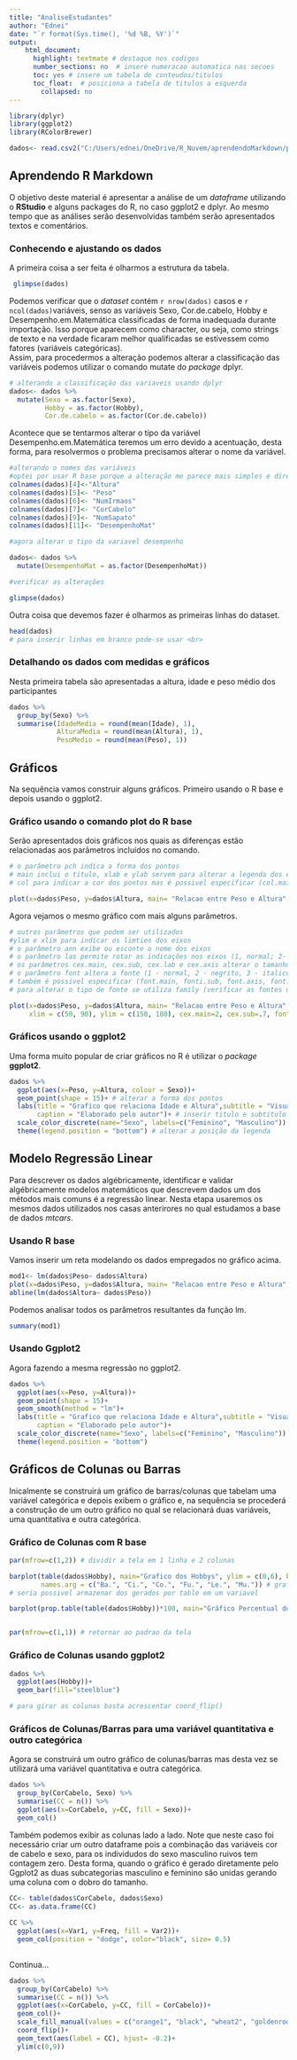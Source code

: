 ```yaml
---
title: "AnaliseEstudantes"
author: "Ednei"
date: "`r format(Sys.time(), '%d %B, %Y')`"
output: 
    html_document:
      highlight: textmate # destaque nos codigos
      number_sections: no  # insere numeracao automatica nas secoes
      toc: yes # insere um tabela de conteudos/titulos
      toc_float:  # posiciona a tabela de titulos a esquerda
        collapsed: no
---
```


```r
library(dplyr) 
library(ggplot2)
library(RColorBrewer)

dados<- read.csv2("C:/Users/ednei/OneDrive/R_Nuvem/aprendendoMarkdown/planilha_exemplo_dante.csv", fileEncoding = "latin1")
```

## Aprendendo R Markdown

O objetivo deste material é apresentar a análise de um *dataframe* utilizando o **RStudio** e alguns packages do R, no caso ggplot2 e dplyr. Ao mesmo tempo que as análises serão desenvolvidas também serão apresentados textos e comentários.

### Conhecendo e ajustando os dados

A primeira coisa a ser feita é olharmos a estrutura da tabela.

```r
 glimpse(dados)
```

Podemos verificar que o *dataset* contém `r nrow(dados)` casos e `r ncol(dados)`variáveis, senso as variáveis Sexo, Cor.de.cabelo, Hobby e Desempenho.em.Matemática classificadas de forma inadequada durante importação. Isso porque aparecem como character, ou seja, como strings de texto e na verdade ficaram melhor qualificadas se estivessem como fatores (variáveis categóricas).\
Assim, para procedermos a alteração podemos alterar a classificação das variáveis podemos utilizar o comando mutate do *package* dplyr.

```r
# alterando a classificação das variaveis usando dplyr
dados<- dados %>% 
  mutate(Sexo = as.factor(Sexo),
         Hobby = as.factor(Hobby),
         Cor.de.cabelo = as.factor(Cor.de.cabelo))
```

Acontece que se tentarmos alterar o tipo da variável Desempenho.em.Matemática teremos um erro devido a acentuação, desta forma, para resolvermos o problema precisamos alterar o nome da variável.

```r
#alterando o nomes das variáveis
#optei por usar R base porque a alteração me parece mais simples e direta
colnames(dados)[4]<-"Altura"
colnames(dados)[5]<- "Peso"
colnames(dados)[6]<- "NumIrmaos"
colnames(dados)[7]<- "CorCabelo"
colnames(dados)[9]<- "NumSapato"
colnames(dados)[11]<- "DesempenhoMat"

#agora alterar o tipo da variavel desempenho

dados<- dados %>% 
  mutate(DesempenhoMat = as.factor(DesempenhoMat))

#verificar as alterações

glimpse(dados)

```

Outra coisa que devemos fazer é olharmos as primeiras linhas do dataset.

```r
head(dados)
# para inserir linhas em branco pode-se usar <br>
```

### Detalhando os dados com medidas e gráficos

Nesta primeira tabela são apresentadas a altura, idade e peso médio dos participantes

```r
dados %>% 
  group_by(Sexo) %>% 
  summarise(IdadeMedia = round(mean(Idade), 1),
            AlturaMedia = round(mean(Altura), 1),
            PesoMedio = round(mean(Peso), 1))

```

## Gráficos

Na sequência vamos construir alguns gráficos. Primeiro usando o R base e depois usando o ggplot2.

### Gráfico usando o comando plot do R base

Serão apresentados dois gráficos nos quais as diferenças estão relacionadas aos parãmetros incluídos no comando.

```r

# o parâmetro pch indica a forma dos pontos
# main inclui o titulo, xlab e ylab servem para alterar a legenda dos eixos
# col para indicar a cor dos pontos mas é possivel especificar (col.main, col.sub, col.lab, col.axis, fg (cor da caixa do grafico))

plot(x=dados$Peso, y=dados$Altura, main= "Relacao entre Peso e Altura", pch=18, col="blue", xlab = "Peso", ylab = "Altura")
```

Agora vejamos o mesmo gráfico com mais alguns parâmetros.

```r
# outros parâmetros que podem ser utilizados
#ylim e xlim para indicar os limties dos eixos
# o parâmetro ann exibe ou esconte o nome dos eixos
# o parâmetro las permite rotar as indicações nos eixos (1, normal; 2- horizontal; 3 - perpendicular e 4 - vertical)
# os parâmetros cex.main, cex.sub, cex.lab e cex.axis alterar o tamanho da fonte
# o parâmetro font altera a fonte (1 - normal, 2 - negrito, 3 - italico e 4 - negrito e italico)
# também é possivel especificar (font.main, fonti.sub, font.axis, font.lab)
# para alterar o tipo de fonte se utiliza family (verificar as fontes disponiveis - names(pdfFonts()))

plot(x=dados$Peso, y=dados$Altura, main= "Relacao entre Peso e Altura", pch=17, col="green", xlab = "Peso", ylab = "Altura", sub = "Fonte: Autoria propria", ann = TRUE,
     xlim = c(50, 90), ylim = c(150, 180), cex.main=2, cex.sub=.7, font.sub=1, family="serif")
```

### Gráficos usando o ggplot2

Uma forma muito popular de criar gráficos no R é utilizar o *package* **ggplot2**.

```r
dados %>% 
  ggplot(aes(x=Peso, y=Altura, colour = Sexo))+
  geom_point(shape = 15)+ # alterar a forma dos pontos
  labs(title = "Grafico que relaciona Idade e Altura",subtitle = "Visualizacao",
       caption = "Elaborado pelo autor")+ # inserir titulo e subtitulo
  scale_color_discrete(name="Sexo", labels=c("Feminino", "Masculino")) + # alterar os nomes na legenda
  theme(legend.position = "bottom") # alterar a posição da legenda
```

## Modelo Regressão Linear

Para descrever os dados algébricamente, identificar e validar algébricamente modelos matemáticos que descrevem dados um dos métodos mais comuns é a regressão linear. Nesta etapa usaremos os mesmos dados utilizados nos casas anterirores no qual estudamos a base de dados *mtcars*.

### Usando R base

Vamos inserir um reta modelando os dados empregados no gráfico acima.

```r
mod1<- lm(dados$Peso~ dados$Altura)
plot(x=dados$Peso, y=dados$Altura, main= "Relacao entre Peso e Altura", pch=10, col="red", xlab = "Peso", ylab = "Altura")
abline(lm(dados$Altura~ dados$Peso))

```

Podemos analisar todos os parâmetros resultantes da função lm.

```r
summary(mod1)
```

### Usando Ggplot2

Agora fazendo a mesma regressão no ggplot2.

```r
dados %>% 
  ggplot(aes(x=Peso, y=Altura))+
  geom_point(shape = 15)+
  geom_smooth(method = "lm")+
  labs(title = "Grafico que relaciona Idade e Altura",subtitle = "Visualizacao",
       caption = "Elaborado pelo autor")+ 
  scale_color_discrete(name="Sexo", labels=c("Feminino", "Masculino")) + 
  theme(legend.position = "bottom")
```

## Gráficos de Colunas ou Barras

Inicalmente se construirá um gráfico de barras/colunas que tabelam uma variável categórica e depois exibem o gráfico e, na sequência se procederá a construção de um outro gráfico no qual se relacionará duas variáveis, uma quantitativa e outra categórica.

### Gráfico de Colunas com R base

```r
par(mfrow=c(1,2)) # dividir a tela em 1 linha e 2 colunas

barplot(table(dados$Hobby), main="Grafico dos Hobbys", ylim = c(0,6), border = "blue",
        names.arg = c("Ba.", "Ci.", "Co.", "Fu.", "Le.", "Mu.")) # grafico de colunas
# seria possivel armazenar dos gerados por table em um variavel

barplot(prop.table(table(dados$Hobby))*100, main="Gráfico Percentual dos Hobbys", ylim = c(0,7), col = c("darkgrey", "darkblue", "orange", "darkgreen", "red","lightgrey"), horiz = TRUE) # grafico de colunas percentual


par(mfrow=c(1,1)) # retornar ao padrao da tela

```

### Gráfico de Colunas usando ggplot2

```r

dados %>% 
  ggplot(aes(Hobby))+
  geom_bar(fill="steelblue")

# para girar as colunas basta acrescentar coord_flip()
```

### Gráficos de Colunas/Barras para uma variável quantitativa e outro categórica

Agora se construirá um outro gráfico de colunas/barras mas desta vez se utilizará uma variável quantitativa e outra categórica.

```r
dados %>% 
  group_by(CorCabelo, Sexo) %>% 
  summarise(CC = n()) %>% 
  ggplot(aes(x=CorCabelo, y=CC, fill = Sexo))+
  geom_col()
```
Também podemos exibir as colunas lado a lado. Note que neste caso foi necessário criar um outro dataframe pois a combinação das variáveis cor de cabelo e sexo, para os individudos do sexo masculino ruivos tem contagem zero. Desta forma, quando o gráfico é gerado diretamente pelo Ggplot2 as duas subcategorias masculino e feminino são unidas gerando uma coluna com o dobro do tamanho.

```r

CC<- table(dados$CorCabelo, dados$Sexo)
CC<- as.data.frame(CC)
  
CC %>% 
  ggplot(aes(x=Var1, y=Freq, fill = Var2))+
  geom_col(position = "dodge", color="black", size= 0.5)
  
```

Continua...
```r
dados %>% 
  group_by(CorCabelo) %>% 
  summarise(CC = n()) %>% 
  ggplot(aes(x=CorCabelo, y=CC, fill = CorCabelo))+
  geom_col()+
  scale_fill_manual(values = c("orange1", "black", "wheat2", "goldenrod"))+
  coord_flip()+
  geom_text(aes(label = CC), hjust= -0.2)+
  ylim(c(0,9))
```




